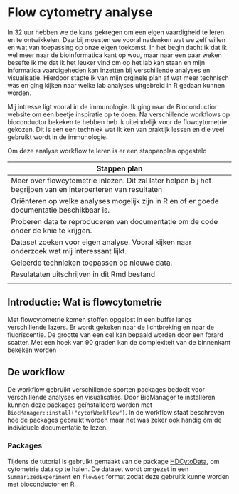 # Flow cytometry analyse

In 32 uur hebben we de kans gekregen om een eigen vaardigheid te leren en te ontwikkelen. Daarbij moesten we vooral nadenken wat we zelf willen en wat van toepassing op onze eigen toekomst. In het begin dacht ik dat ik wel meer naar de bioinformatica kant op wou, maar naar een paar weken besefte ik me dat ik het leuker vind om op het lab kan staan en mijn informatica vaardigeheden kan inzetten bij verschillende analyses en visualisatie. Hierdoor stapte ik van mijn orginele plan af wat meer technisch was en ging kijken naar welke lab analyses uitgebreid in R gedaan kunnen worden. 

Mij intresse ligt vooral in de immunologie. Ik ging naar de Bioconductior website om een beetje inspiratie op te doen. Na verschillende workflows op bioconductor bekeken te hebben heb ik uiteindelijk voor de flowcytometrie gekozen. Dit is een een techniek wat ik ken van praktijk lessen en die veel gebruikt wordt in de immunologie.

Om deze analyse workflow te leren is er een stappenplan opgesteld


| Stappen plan                                                                                                 |
|--------------------------------------------------------------------------------------------------------------|
| Meer over flowcytometrie inlezen. Dit zal later helpen bij het begrijpen van en interperteren van resultaten |
| Oriënteren op welke analyses mogelijk zijn in R en of er goede documentatie beschikbaar is.                  |
| Proberen data te reproduceren van documentatie om de code onder de knie te krijgen.                          |
| Dataset zoeken voor eigen analyse. Vooral kijken naar onderzoek wat mij interessant lijkt.                   |
| Geleerde technieken toepassen op nieuwe data.                                                                |
| Resulataten uitschrijven in dit Rmd bestand                                                                                                             |
|                                                                                                              |


## Introductie: Wat is flowcytometrie
Met flowcytometrie komen stoffen opgelost in een buffer langs verschillende lazers. Er wordt gekeken naar de lichtbreking en naar de fluoriscentie. De grootte van een cel kan bepaald worden door een forard scatter. Met een hoek van 90 graden kan de complexiteit van de binnenkant bekeken worden 

## De workflow
De workflow gebruikt verschillende soorten packages bedoelt voor verschillende analyses en visualisaties. Door BioManager te installeren kunnen deze packages geïnstalleerd worden met `BiocManager::install("cytofWorkflow")`. In de workflow staat beschreven hoe de packages gebruikt worden maar het was zeker ook handig om de individuele documentatie te lezen.

### Packages
Tijdens de tutorial is gebruikt gemaakt van de package [HDCytoData](https://bioconductor.org/packages/3.15/data/experiment/vignettes/HDCytoData/inst/doc/HDCytoData_package.html), om cytometrie data op te halen. De dataset wordt omgezet in een `SummarizedExperiment` en `flowSet` format zodat deze gebruitk kunne worden met bioconductor en R.



